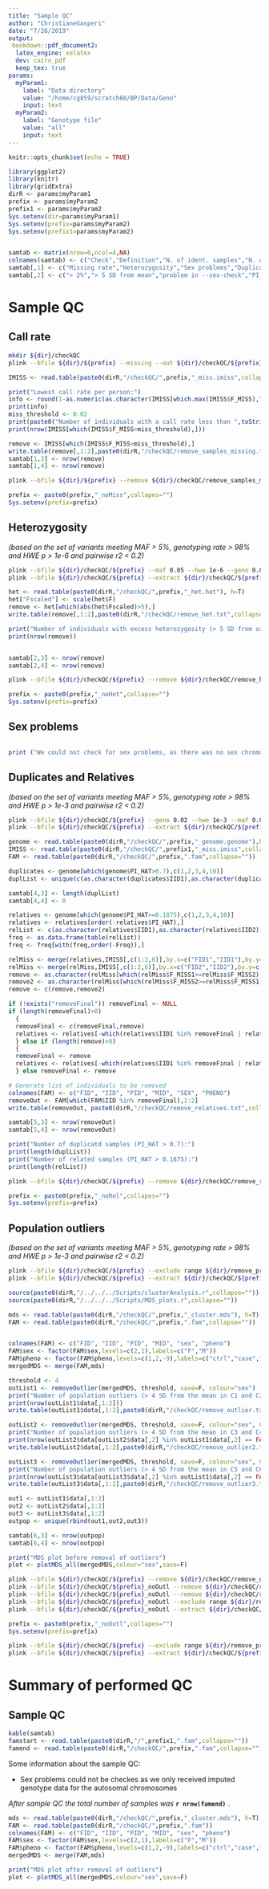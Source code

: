 ```yaml
---
title: "Sample QC"
author: "ChristianeGasperi"
date: "7/26/2019"
output: 
 bookdown::pdf_document2:
  latex_engine: xelatex
  dev: cairo_pdf
  keep_tex: true
params:
  myParam1:
    label: "Data directory"
    value: "/home/cg859/scratch60/BP/Data/Geno"
    input: text
  myParam2:
    label: "Genotype file"
    value: "all"
    input: text
---
```


```r
knitr::opts_chunk$set(echo = TRUE)
```


```r
library(ggplot2)
library(knitr)
library(gridExtra)
dirR <- params$myParam1
prefix <- params$myParam2
prefix1 <- params$myParam2
Sys.setenv(dir=params$myParam1)
Sys.setenv(prefix=params$myParam2)
Sys.setenv(prefix1=params$myParam2)


samtab <- matrix(nrow=6,ncol=4,NA)
colnames(samtab) <- c("Check","Definition","N. of ident. samples","N. of removed samples")
samtab[,1] <- c("Missing rate","Heterozygosity","Sex problems","Duplicates","Relatives","Population outliers")
samtab[,2] <- c("> 2%","> 5 SD from mean","problem in --sex-check","PI_HAT > 0.7","PI_HAT > 0.1875"," > 4SD from mean in MDS comp. 1-6")


```

# Sample QC

## Call rate

```bash
mkdir ${dir}/checkQC
plink --bfile ${dir}/${prefix} --missing --out ${dir}/checkQC/${prefix}_miss
```

```r
IMISS <- read.table(paste0(dirR,"/checkQC/",prefix,"_miss.imiss",collapse=""),h=T)

print("Lowest call rate per person:")
info <- round(1-as.numeric(as.character(IMISS[which.max(IMISS$F_MISS),"F_MISS"])),3)
print(info)
miss_threshold <- 0.02
print(paste0("Number of individuals with a call rate less than ",toString(1-miss_threshold),":",collapse=""))
print(nrow(IMISS[which(IMISS$F_MISS>miss_threshold),]))

remove <- IMISS[which(IMISS$F_MISS>miss_threshold),]
write.table(remove[,1:2],paste0(dirR,"/checkQC/remove_samples_missing.txt",collapse=""),sep="\t",row.names=F,quote=F,col.names=F)
samtab[1,3] <- nrow(remove)
samtab[1,4] <- nrow(remove)
```

```bash
plink --bfile ${dir}/${prefix} --remove ${dir}/checkQC/remove_samples_missing.txt --make-bed --out ${dir}/checkQC/${prefix}_noMiss
```

```r
prefix <- paste0(prefix,"_noMiss",collapes="")
Sys.setenv(prefix=prefix)
```

## Heterozygosity
*(based on the set of variants meeting MAF > 5%, genotyping rate > 98% and HWE p > 1e-6 and pairwise r2 < 0.2)*

```bash
plink --bfile ${dir}/checkQC/${prefix} --maf 0.05 --hwe 1e-6 --geno 0.02 --indep-pairwise 200 100 0.2 --make-bed --out ${dir}/checkQC/${prefix}_prunedHET
plink --bfile ${dir}/checkQC/${prefix} --extract ${dir}/checkQC/${prefix}_prunedHET.prune.in --het --out ${dir}/checkQC/${prefix}_het
```

```r

het <- read.table(paste0(dirR,"/checkQC/",prefix,"_het.het"), h=T)
het["Fscaled"] <- scale(het$F)
remove <- het[which(abs(het$Fscaled)>5),]
write.table(remove[,1:2],paste0(dirR,"/checkQC/remove_het.txt",collapse=""),sep="\t",row.names=F,quote=F,col.names=F)

print("Number of individuals with excess heterozygosity (> 5 SD from sample mean):")
print(nrow(remove))


samtab[2,3] <- nrow(remove)
samtab[2,4] <- nrow(remove)

```

```bash
plink --bfile ${dir}/checkQC/${prefix} --remove ${dir}/checkQC/remove_het.txt --make-bed --out ${dir}/checkQC/${prefix}_noHet
```

```r
prefix <- paste0(prefix,"_noHet",collapse="")
Sys.setenv(prefix=prefix)
```

## Sex problems

```bash
```

```r
print ("We could not check for sex problems, as there was no sex chromosome data available.")

```

## Duplicates and Relatives
*(based on the set of variants meeting MAF > 5%, genotyping rate > 98% and HWE p > 1e-3 and pairwise r2 < 0.2)*

```bash
plink --bfile ${dir}/checkQC/${prefix} --geno 0.02 --hwe 1e-3 --maf 0.05 --indep-pairwise 200 100 0.2 --out ${dir}/checkQC/${prefix}_prunedREL
plink --bfile ${dir}/checkQC/${prefix} --extract ${dir}/checkQC/${prefix}_prunedREL.prune.in --genome --min 0.0625 --out ${dir}/checkQC/${prefix}_genome
```

```r
genome <- read.table(paste0(dirR,"/checkQC/",prefix,"_genome.genome"),h=T)
IMISS <- read.table(paste0(dirR,"/checkQC/",prefix1,"_miss.imiss",collapse=""),h=T)
FAM <- read.table(paste0(dirR,"/checkQC/",prefix,".fam",collapse=""))

duplicates <- genome[which(genome$PI_HAT>0.7),c(1,2,3,4,10)]
duplList <- unique(c(as.character(duplicates$IID1),as.character(duplicates$IID2)))

samtab[4,3] <- length(duplList)
samtab[4,4] <- 0

relatives <- genome[which(genome$PI_HAT>=0.1875),c(1,2,3,4,10)] 
relatives <- relatives[order(-relatives$PI_HAT),]
relList <- c(as.character(relatives$IID1),as.character(relatives$IID2))
freq <- as.data.frame(table(relList))
freq <- freq[with(freq,order(-Freq)),]

relMiss <- merge(relatives,IMISS[,c(1:2,6)],by.x=c("FID1","IID1"),by.y=c("FID","IID"))
relMiss <- merge(relMiss,IMISS[,c(1:2,6)],by.x=c("FID2","IID2"),by.y=c("FID","IID"),suffix=c("1","2"),all.x=T)
remove <- as.character(relMiss[which(relMiss$F_MISS1>=relMiss$F_MISS2),]$IID1)
remove2 <- as.character(relMiss[which(relMiss$F_MISS2>=relMiss$F_MISS1),]$IID2)
remove <- c(remove,remove2)

if (!exists("removeFinal")) removeFinal <- NULL
if (length(removeFinal)>0)
  {
  removeFinal <- c(removeFinal,remove)
  relatives <- relatives[-which(relatives$IID1 %in% removeFinal | relatives$IID2 %in% removeFinal),]
  } else if (length(remove)>0)
  {
  removeFinal <- remove
  relatives <- relatives[-which(relatives$IID1 %in% removeFinal | relatives$IID2 %in% removeFinal),]
  } else removeFinal <- remove

# Generate list of individuals to be removed
colnames(FAM) <- c("FID", "IID", "PID", "MID", "SEX", "PHENO")
removeOut <- FAM[which(FAM$IID %in% removeFinal),1:2]
write.table(removeOut, paste0(dirR,"/checkQC/remove_relatives.txt",collapse=""), c=F, r=F, qu=F)

samtab[5,3] <- nrow(removeOut)
samtab[5,4] <- nrow(removeOut)

print("Number of duplicatd samples (PI_HAT > 0.7):")
print(length(duplList))
print("Number of related samples (PI_HAT > 0.1875):")
print(length(relList))
```

```bash
plink --bfile ${dir}/checkQC/${prefix} --remove ${dir}/checkQC/remove_relatives.txt --make-bed --out ${dir}/checkQC/${prefix}_noRel
```

```r
prefix <- paste0(prefix,"_noRel",collapes="")
Sys.setenv(prefix=prefix)
```

## Population outliers 
*(based on the set of variants meeting MAF > 5%, genotyping rate > 98% and HWE p > 1e-3 and pairwise r2 < 0.2)*

```bash
plink --bfile ${dir}/checkQC/${prefix} --exclude range ${dir}/remove_prune.txt --geno 0.02 --hwe 1e-3 --maf 0.05 --set-hh-missing --indep-pairwise 200 100 0.2 --out ${dir}/checkQC/${prefix}_prunedMDS
plink --bfile ${dir}/checkQC/${prefix} --extract ${dir}/checkQC/${prefix}_prunedMDS.prune.in --cluster --mds-plot 10 eigendecomp --out ${dir}/checkQC/${prefix}_cluster
```

```r
source(paste0(dirR,"/../../../Scripts/clusterAnalysis.r",collapse=""))
source(paste0(dirR,"/../../../Scripts/MDS_plots.r",collapse=""))

mds <- read.table(paste0(dirR,"/checkQC/",prefix,"_cluster.mds"), h=T)
FAM <- read.table(paste0(dirR,"/checkQC/",prefix,".fam",collapse=""))


colnames(FAM) <- c("FID", "IID", "PID", "MID", "sex", "pheno")
FAM$sex <- factor(FAM$sex,levels=c(2,1),labels=c("F","M"))
FAM$pheno <- factor(FAM$pheno,levels=c(1,2,-9),labels=c("ctrl","case","unknown"))
mergedMDS <- merge(FAM,mds)

threshold <- 4
outList1 <- removeOutlier(mergedMDS, threshold, save=F, colour="sex")
print("Number of population outliers (> 4 SD from the mean in C1 and C2):")
print(nrow(outList1$data[,1:2]))
write.table(outList1$data[,1:2],paste0(dirR,"/checkQC/remove_outlier.txt",collapse=""),c=F,r=F,qu=F)

outList2 <- removeOutlier(mergedMDS, threshold, save=F, colour="sex", C1="C3", C2="C4")
print("Number of population outliers (> 4 SD from the mean in C3 and C4):")
print(nrow(outList2$data[outList2$data[,2] %in% outList1$data[,2] == FALSE,1:2]))
write.table(outList2$data[,1:2],paste0(dirR,"/checkQC/remove_outlier2.txt",collapse=""),c=F,r=F,qu=F)

outList3 <- removeOutlier(mergedMDS, threshold, save=F, colour="sex", C1="C5", C2="C6")
print("Number of population outliers (> 4 SD from the mean in C5 and C6):")
print(nrow(outList3$data[outList3$data[,2] %in% outList1$data[,2] == FALSE & outList3$data[,2] %in% outList2$data[,2] == FALSE,1:2]))
write.table(outList3$data[,1:2],paste0(dirR,"/checkQC/remove_outlier3.txt",collapse=""),c=F,r=F,qu=F)

out1 <- outList1$data[,1:2]
out2 <- outList2$data[,1:2]
out3 <- outList3$data[,1:2]
outpop <- unique(rbind(out1,out2,out3))

samtab[6,3] <- nrow(outpop)
samtab[6,4] <- nrow(outpop)

print("MDS plot before removal of outliers")
plot <- plotMDS_all(mergedMDS,colour="sex",save=F)
```


```bash
plink --bfile ${dir}/checkQC/${prefix} --remove ${dir}/checkQC/remove_outlier.txt --make-bed --out ${dir}/checkQC/${prefix}_noOutl
plink --bfile ${dir}/checkQC/${prefix}_noOutl --remove ${dir}/checkQC/remove_outlier2.txt --make-bed --out ${dir}/checkQC/${prefix}_noOutl
plink --bfile ${dir}/checkQC/${prefix}_noOutl --remove ${dir}/checkQC/remove_outlier3.txt --make-bed --out ${dir}/checkQC/${prefix}_noOutl
plink --bfile ${dir}/checkQC/${prefix}_noOutl --exclude range ${dir}/remove_prune.txt --geno 0.02 --hwe 1e-3 --maf 0.05 --set-hh-missing --indep-pairwise 200 100 0.2 --out ${dir}/checkQC/${prefix}_noOutl_prunedMDS
plink --bfile ${dir}/checkQC/${prefix}_noOutl --extract ${dir}/checkQC/${prefix}_noOutl_prunedMDS.prune.in --cluster --mds-plot 10 eigendecomp --out ${dir}/checkQC/${prefix}_noOutl_cluster
```

```r
prefix <- paste0(prefix,"_noOutl",collapes="")
Sys.setenv(prefix=prefix)
```


```bash
plink --bfile ${dir}/checkQC/${prefix} --exclude range ${dir}/remove_prune.txt --geno 0.02 --hwe 1e-3 --maf 0.05 --set-hh-missing --indep-pairwise 200 100 0.2 --out ${dir}/checkQC/${prefix}_prunedMDS
plink --bfile ${dir}/checkQC/${prefix} --extract ${dir}/checkQC/${prefix}_prunedMDS.prune.in --cluster --mds-plot 10 eigendecomp --out ${dir}/checkQC/${prefix}_cluster
```


# Summary of performed QC

## Sample QC

```r
kable(samtab)
famstart <- read.table(paste0(dirR,"/",prefix1,".fam",collapse=""))
famend <- read.table(paste0(dirR,"/checkQC/",prefix,".fam",collapse=""))
```

Some information about the sample QC: 

- Sex problems could not be checkes as we only received imputed genotype data for the autosomal chromosomes

*After sample QC the total number of samples was* **`r nrow(famend)`** .

```r
mds <- read.table(paste0(dirR,"/checkQC/",prefix,"_cluster.mds"), h=T)
FAM <- read.table(paste0(dirR,"/checkQC/",prefix,".fam"))
colnames(FAM) <- c("FID", "IID", "PID", "MID", "sex", "pheno")
FAM$sex <- factor(FAM$sex,levels=c(2,1),labels=c("F","M"))
FAM$pheno <- factor(FAM$pheno,levels=c(1,2,-9),labels=c("ctrl","case","unknown"))
mergedMDS <- merge(FAM,mds)

print("MDS plot after removal of outliers")
plot <- plotMDS_all(mergedMDS,colour="sex",save=F)
```








